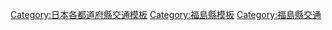 {{日本行政區劃分類導航|交通模板}}
[[Category:日本各都道府縣交通模板|Category:日本各都道府縣交通模板]]
[[Category:福島縣模板|Category:福島縣模板]]
[[Category:福島縣交通|Category:福島縣交通]]
